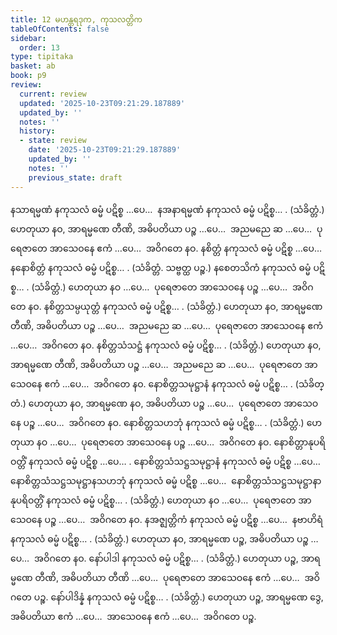 ```yaml
---
title: 12 မဟန္တရဒုက, ကုသလတ္တိက
tableOfContents: false
sidebar:
  order: 13
type: tipitaka
basket: ab
book: p9
review:
  current: review
  updated: '2025-10-23T09:21:29.187889'
  updated_by: ''
  notes: ''
  history:
  - state: review
    date: '2025-10-23T09:21:29.187889'
    updated_by: ''
    notes: ''
    previous_state: draft
---
```



<ReviewStatus review={frontmatter.review} showDetails={true} />

<HypothesisAnnotation frontmatter={frontmatter} />

<DynamicBreadcrumb />

<Division number="56" book="p9" e="ch" v="40" p="116">

<Paragraph number="146" book="p9">
နသာရမ္မဏံ နကုသလံ ဓမ္မံ ပဋိစ္စ …ပေ…  နအနာရမ္မဏံ နကုသလံ ဓမ္မံ ပဋိစ္စ… . (သံခိတ္တံ.)
</Paragraph>

<Paragraph number="147" book="p9">
ဟေတုယာ နဝ, အာရမ္မဏေ တီဏိ, အဓိပတိယာ ပဉ္စ …ပေ…  အညမညေ ဆ …ပေ…  ပုရေဇာတေ အာသေဝနေ ဧကံ …ပေ…  အဝိဂတေ နဝ.
</Paragraph>

</Division>
<Division number="57" book="p9" e="ch" v="40" p="116">

<Paragraph number="148" book="p9">
နစိတ္တံ နကုသလံ ဓမ္မံ ပဋိစ္စ …ပေ…  နနောစိတ္တံ နကုသလံ ဓမ္မံ ပဋိစ္စ… . (သံခိတ္တံ. သဗ္ဗတ္ထ ပဉ္စ.)
</Paragraph>

</Division>
<Division number="58" book="p9" e="ch" v="40" p="116">

<Paragraph number="149" book="p9">
နစေတသိကံ နကုသလံ ဓမ္မံ ပဋိစ္စ… . (သံခိတ္တံ.)
</Paragraph>

<Paragraph number="150" book="p9">
ဟေတုယာ နဝ …ပေ…  ပုရေဇာတေ အာသေဝနေ ပဉ္စ …ပေ…  အဝိဂတေ နဝ.
</Paragraph>

</Division>
<Division number="59" book="p9" e="ch" v="40" p="116">

<Paragraph number="151" book="p9">
နစိတ္တသမ္ပယုတ္တံ နကုသလံ ဓမ္မံ ပဋိစ္စ… . (သံခိတ္တံ.)
</Paragraph>

<Paragraph number="152" book="p9">
ဟေတုယာ နဝ, အာရမ္မဏေ တီဏိ, အဓိပတိယာ ပဉ္စ …ပေ…  အညမညေ ဆ …ပေ…  ပုရေဇာတေ အာသေဝနေ ဧကံ …ပေ…  အဝိဂတေ နဝ.
</Paragraph>

</Division>
<Division number="60" book="p9" e="ch" v="40" p="116">

<Paragraph number="153" book="p9">
နစိတ္တသံသဋ္ဌံ နကုသလံ ဓမ္မံ ပဋိစ္စ… . (သံခိတ္တံ.)
</Paragraph>

<Paragraph number="154" book="p9">
ဟေတုယာ နဝ, အာရမ္မဏေ တီဏိ, အဓိပတိယာ ပဉ္စ …ပေ…  အညမညေ ဆ …ပေ…  ပုရေဇာတေ အာသေဝနေ ဧကံ …ပေ…  အဝိဂတေ နဝ.
</Paragraph>

</Division>
<Division number="61" book="p9" e="ch" v="40" p="116">

<Paragraph number="155" book="p9">
နောစိတ္တသမုဋ္ဌာနံ နကုသလံ ဓမ္မံ ပဋိစ္စ… . (သံခိတ္တံ.)
</Paragraph>

<Paragraph number="156" book="p9">
ဟေတုယာ နဝ, အာရမ္မဏေ နဝ, အဓိပတိယာ ပဉ္စ …ပေ…  ပုရေဇာတေ အာသေဝနေ ပဉ္စ …ပေ…  အဝိဂတေ နဝ.
</Paragraph>

</Division>
<Division number="62" book="p9" e="ch" v="40" p="116">

<Paragraph number="157" book="p9">
နောစိတ္တသဟဘုံ နကုသလံ ဓမ္မံ ပဋိစ္စ… . (သံခိတ္တံ.)
</Paragraph>

<Paragraph number="158" book="p9">
ဟေတုယာ နဝ …ပေ…  ပုရေဇာတေ အာသေဝနေ ပဉ္စ …ပေ…  အဝိဂတေ နဝ.
</Paragraph>

</Division>
<Division number="63" book="p9" e="ch" v="40" p="116">

<Paragraph number="159" book="p9">
နောစိတ္တာနုပရိဝတ္တိံ နကုသလံ ဓမ္မံ ပဋိစ္စ …ပေ… . နောစိတ္တသံသဋ္ဌသမုဋ္ဌာနံ နကုသလံ ဓမ္မံ ပဋိစ္စ …ပေ…  နောစိတ္တသံသဋ္ဌသမုဋ္ဌာနသဟဘုံ နကုသလံ ဓမ္မံ ပဋိစ္စ …ပေ…  နောစိတ္တသံသဋ္ဌသမုဋ္ဌာနာနုပရိဝတ္တိံ နကုသလံ ဓမ္မံ ပဋိစ္စ… . (သံခိတ္တံ.)
</Paragraph>

<Paragraph number="160" book="p9">
ဟေတုယာ နဝ …ပေ…  ပုရေဇာတေ အာသေဝနေ ပဉ္စ …ပေ…  အဝိဂတေ နဝ.
</Paragraph>

</Division>
<Division number="64" book="p9" e="ch" v="40" p="116">

<Paragraph number="161" book="p9">
နအဇ္ဈတ္တိကံ နကုသလံ ဓမ္မံ ပဋိစ္စ …ပေ…  နဗာဟိရံ နကုသလံ ဓမ္မံ ပဋိစ္စ… . (သံခိတ္တံ.)
</Paragraph>

<Paragraph number="162" book="p9">
ဟေတုယာ နဝ, အာရမ္မဏေ ပဉ္စ, အဓိပတိယာ ပဉ္စ …ပေ…  အဝိဂတေ နဝ.
</Paragraph>

</Division>
<Division number="65" book="p9" e="ch" v="40" p="116">

<Paragraph number="163" book="p9">
နော်ပါဒါ နကုသလံ ဓမ္မံ ပဋိစ္စ… . (သံခိတ္တံ.)
</Paragraph>

<Paragraph number="164" book="p9">
ဟေတုယာ ပဉ္စ, အာရမ္မဏေ တီဏိ, အဓိပတိယာ တီဏိ …ပေ…  ပုရေဇာတေ အာသေဝနေ ဧကံ …ပေ…  အဝိဂတေ ပဉ္စ.
</Paragraph>

</Division>
<Division number="66" book="p9" e="ch" v="40" p="116">

<Paragraph number="165" book="p9">
နော်ပါဒိန္နံ နကုသလံ ဓမ္မံ ပဋိစ္စ… . (သံခိတ္တံ.)
</Paragraph>

<Paragraph number="166" book="p9">
ဟေတုယာ ပဉ္စ, အာရမ္မဏေ ဒွေ, အဓိပတိယာ ဧကံ …ပေ…  အာသေဝနေ ဧကံ …ပေ…  အဝိဂတေ ပဉ္စ.
</Paragraph>
</Division>